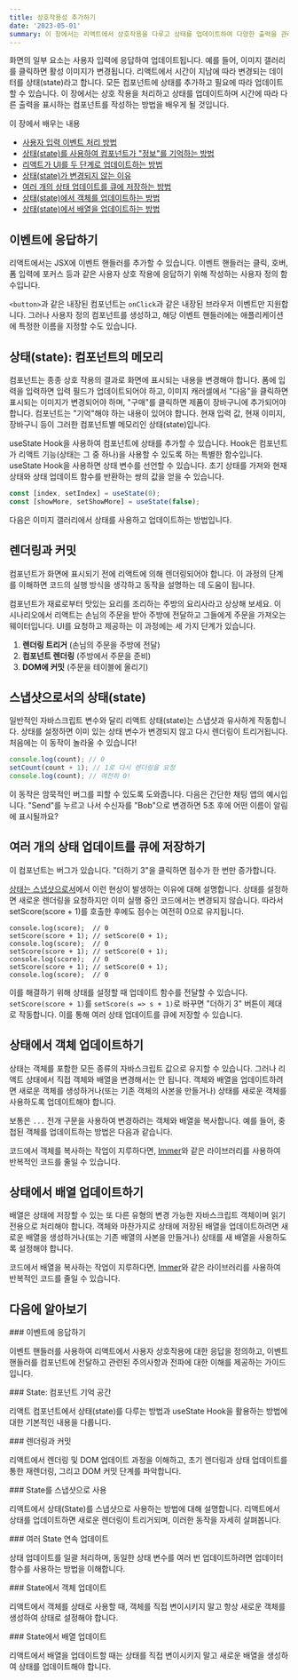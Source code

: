 ```yaml
---
title: 상호작용성 추가하기
date: '2023-05-01'
summary: 이 장에서는 리액트에서 상호작용을 다루고 상태를 업데이트하여 다양한 출력을 관리하는 방법을 배우게 됩니다.
---
```



화면의 일부 요소는 사용자 입력에 응답하여 업데이트됩니다. 예를 들어, 이미지 갤러리를 클릭하면 활성 이미지가 변경됩니다. 리액트에서 시간이 지남에 따라 변경되는 데이터를 상태(state)라고 합니다. 모든 컴포넌트에 상태를 추가하고 필요에 따라 업데이트할 수 있습니다. 이 장에서는 상호 작용을 처리하고 상태를 업데이트하며 시간에 따라 다른 출력을 표시하는 컴포넌트를 작성하는 방법을 배우게 될 것입니다.

이 장에서 배우는 내용

-   [사용자 입력 이벤트 처리 방법](https://wikidocs.net/203665)
-   [상태(state)를 사용하여 컴포넌트가 "정보"를 기억하는 방법](https://wikidocs.net/203737)
-   [리액트가 UI를 두 단계로 업데이트하는 방법](https://wikidocs.net/203738)
-   [상태(state)가 변경되지 않는 이유](https://wikidocs.net/203742)
-   [여러 개의 상태 업데이트를 큐에 저장하는 방법](https://wikidocs.net/203741)
-   [상태(state)에서 객체를 업데이트하는 방법](https://wikidocs.net/203739)
-   [상태(state)에서 배열을 업데이트하는 방법](https://wikidocs.net/203740)

## 이벤트에 응답하기

리액트에서는 JSX에 이벤트 핸들러를 추가할 수 있습니다. 이벤트 핸들러는 클릭, 호버, 폼 입력에 포커스 등과 같은 사용자 상호 작용에 응답하기 위해 작성하는 사용자 정의 함수입니다.

`<button>`과 같은 내장된 컴포넌트는 `onClick`과 같은 내장된 브라우저 이벤트만 지원합니다. 그러나 사용자 정의 컴포넌트를 생성하고, 해당 이벤트 핸들러에는 애플리케이션에 특정한 이름을 지정할 수도 있습니다.


## 상태(state): 컴포넌트의 메모리

컴포넌트는 종종 상호 작용의 결과로 화면에 표시되는 내용을 변경해야 합니다. 폼에 입력을 입력하면 입력 필드가 업데이트되어야 하고, 이미지 캐러셀에서 "다음"을 클릭하면 표시되는 이미지가 변경되어야 하며, "구매"를 클릭하면 제품이 장바구니에 추가되어야 합니다. 컴포넌트는 "기억"해야 하는 내용이 있어야 합니다. 현재 입력 값, 현재 이미지, 장바구니 등이 그러한 컴포넌트별 메모리인 상태(state)입니다.

useState Hook을 사용하여 컴포넌트에 상태를 추가할 수 있습니다. Hook은 컴포넌트가 리액트 기능(상태는 그 중 하나)을 사용할 수 있도록 하는 특별한 함수입니다. useState Hook을 사용하면 상태 변수를 선언할 수 있습니다. 초기 상태를 가져와 현재 상태와 상태 업데이트 함수를 반환하는 쌍의 값을 얻을 수 있습니다.

```jsx
const [index, setIndex] = useState(0);
const [showMore, setShowMore] = useState(false);
```

다음은 이미지 갤러리에서 상태를 사용하고 업데이트하는 방법입니다.

## 렌더링과 커밋

컴포넌트가 화면에 표시되기 전에 리액트에 의해 렌더링되어야 합니다. 이 과정의 단계를 이해하면 코드의 실행 방식을 생각하고 동작을 설명하는 데 도움이 됩니다.

컴포넌트가 재료로부터 맛있는 요리를 조리하는 주방의 요리사라고 상상해 보세요. 이 시나리오에서 리액트는 손님의 주문을 받아 주방에 전달하고 그들에게 주문을 가져오는 웨이터입니다. UI를 요청하고 제공하는 이 과정에는 세 가지 단계가 있습니다.

1.  **렌더링 트리거** (손님의 주문을 주방에 전달)
2.  **컴포넌트 렌더링** (주방에서 주문을 준비)
3.  **DOM에 커밋** (주문을 테이블에 올리기)

## 스냅샷으로서의 상태(state)

일반적인 자바스크립트 변수와 달리 리액트 상태(state)는 스냅샷과 유사하게 작동합니다. 상태를 설정하면 이미 있는 상태 변수가 변경되지 않고 다시 렌더링이 트리거됩니다. 처음에는 이 동작이 놀라울 수 있습니다!

```jsx
console.log(count); // 0
setCount(count + 1); // 1로 다시 렌더링을 요청
console.log(count); // 여전히 0!
```

이 동작은 암묵적인 버그를 피할 수 있도록 도와줍니다. 다음은 간단한 채팅 앱의 예시입니다. "Send"를 누르고 나서 수신자를 "Bob"으로 변경하면 5초 후에 어떤 이름이 알림에 표시될까요?


## 여러 개의 상태 업데이트를 큐에 저장하기

이 컴포넌트는 버그가 있습니다. "더하기 3"을 클릭하면 점수가 한 번만 증가합니다.

[상태는 스냅샷으로서](https://react.dev/learn/state-as-a-snapshot)에서 이런 현상이 발생하는 이유에 대해 설명합니다. 상태를 설정하면 새로운 렌더링을 요청하지만 이미 실행 중인 코드에서는 변경되지 않습니다. 따라서 setScore(score + 1)를 호출한 후에도 점수는 여전히 0으로 유지됩니다.

```
console.log(score);  // 0
setScore(score + 1); // setScore(0 + 1);
console.log(score);  // 0
setScore(score + 1); // setScore(0 + 1);
console.log(score);  // 0
setScore(score + 1); // setScore(0 + 1);
console.log(score);  // 0
```

이를 해결하기 위해 상태를 설정할 때 업데이트 함수를 전달할 수 있습니다. `setScore(score + 1)`를 `setScore(s => s + 1)`로 바꾸면 "더하기 3" 버튼이 제대로 작동합니다. 이를 통해 여러 상태 업데이트를 큐에 저장할 수 있습니다.

## 상태에서 객체 업데이트하기

상태는 객체를 포함한 모든 종류의 자바스크립트 값으로 유지할 수 있습니다. 그러나 리액트 상태에서 직접 객체와 배열을 변경해서는 안 됩니다. 객체와 배열을 업데이트하려면 새로운 객체를 생성하거나(또는 기존 객체의 사본을 만들거나) 상태를 새로운 객체를 사용하도록 업데이트해야 합니다.

보통은 `...` 전개 구문을 사용하여 변경하려는 객체와 배열을 복사합니다. 예를 들어, 중첩된 객체를 업데이트하는 방법은 다음과 같습니다.


코드에서 객체를 복사하는 작업이 지루하다면, [Immer](https://github.com/immerjs/use-immer)와 같은 라이브러리를 사용하여 반복적인 코드를 줄일 수 있습니다.


## 상태에서 배열 업데이트하기

배열은 상태에 저장할 수 있는 또 다른 유형의 변경 가능한 자바스크립트 객체이며 읽기 전용으로 처리해야 합니다. 객체와 마찬가지로 상태에 저장된 배열을 업데이트하려면 새로운 배열을 생성하거나(또는 기존 배열의 사본을 만들거나) 상태를 새 배열을 사용하도록 설정해야 합니다.


코드에서 배열을 복사하는 작업이 지루하다면, [Immer](https://github.com/immerjs/use-immer)와 같은 라이브러리를 사용하여 반복적인 코드를 줄일 수 있습니다.

## 다음에 알아보기

<div className="grid grid-cols-1 sm:grid-cols-2 gap-4">

<Card href="/docs/react/adding-interactivity/responding-to-events">
### 이벤트에 응답하기

이벤트 핸들러를 사용하여 리액트에서 사용자 상호작용에 대한 응답을 정의하고, 이벤트 핸들러를 컴포넌트에 전달하고 관련된 주의사항과 전파에 대한 이해를 제공하는 가이드입니다.
</Card>

<Card href="/docs/react/adding-interactivity/state-a-components-memory">
### State: 컴포넌트 기억 공간

리액트 컴포넌트에서 상태(state)를 다루는 방법과 useState Hook을 활용하는 방법에 대한 기본적인 내용을 다룹니다.
</Card>

<Card href="/docs/react/adding-interactivity/render-and-commit">
### 렌더링과 커밋

리액트에서 렌더링 및 DOM 업데이트 과정을 이해하고, 초기 렌더링과 상태 업데이트를 통한 재렌더링, 그리고 DOM 커밋 단계를 파악합니다.
</Card>

<Card href="/docs/react/adding-interactivity/state-as-a-snapshot">
### State를 스냅샷으로 사용

리액트에서 상태(State)를 스냅샷으로 사용하는 방법에 대해 설명합니다. 리액트에서 상태를 업데이트하면 새로운 렌더링이 트리거되며, 이러한 동작을 자세히 살펴봅니다.
</Card>

<Card href="/docs/react/adding-interactivity/queueing-a-series-of-state-updates">
### 여러 State 연속 업데이트

상태 업데이트를 일괄 처리하며, 동일한 상태 변수를 여러 번 업데이트하려면 업데이터 함수를 사용하는 방법을 이해합니다.
</Card>

<Card href="/docs/react/adding-interactivity/updating-objects-in-state">
### State에서 객체 업데이트

리액트에서 객체를 상태로 사용할 때, 객체를 직접 변이시키지 말고 항상 새로운 객체를 생성하여 상태로 설정해야 합니다.
</Card>

<Card href="/docs/react/adding-interactivity/updating-arrays-in-state">
### State에서 배열 업데이트

리액트에서 배열을 업데이트할 때는 상태를 직접 변이시키지 말고 새로운 배열을 생성하여 상태를 업데이트해야 합니다.
</Card>


</div>